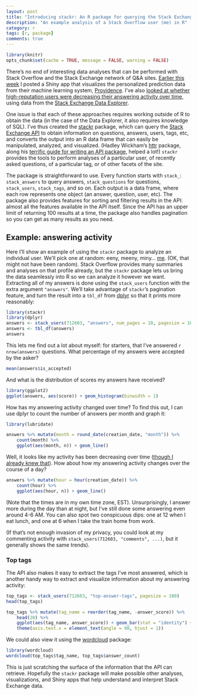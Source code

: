 ```yaml
---
layout: post
title: "Introducing stackr: An R package for querying the Stack Exchange API"
description: "An example analysis of a Stack Overflow user (me) in R"
category: r
tags: [r, package]
comments: true
---
```


```r
library(knitr)
opts_chunk$set(cache = TRUE, message = FALSE, warning = FALSE)
```

There's no end of interesting data analyses that can be performed with Stack Overflow and the Stack Exchange network of Q&A sites. [Earlier this week](http://varianceexplained.org/r/providence-visualizer/) I posted a Shiny app that visualizes the personalized prediction data from their machine learning system, [Providence](http://kevinmontrose.com/2015/01/27/providence-machine-learning-at-stack-exchange/). I've also [looked at whether high-reputation users were decreasing their answering activity over time](http://meta.stackoverflow.com/questions/252756/), using data from the [Stack Exchange Data Explorer](http://data.stackexchange.com/).

One issue is that each of these approaches requires working outside of R to obtain the data (in the case of the Data Explorer, it also requires knowledge of SQL). I've thus created the [stackr](https://github.com/dgrtwo/stackr) package, which can query the [Stack Exchange API](https://api.stackexchange.com/) to obtain information on questions, answers, users, tags, etc, and converts the output into an R data frame that can easily be manipulated, analyzed, and visualized. (Hadley Wickham's [httr](http://cran.r-project.org/web/packages/httr/index.html) package, along his [terrific guide for writing an API package](http://cran.r-project.org/web/packages/httr/vignettes/api-packages.html), helped a lot!) `stackr` provides the tools to perform analyses of a particular user, of recently asked questions, of a particular tag, or of other facets of the site.

The package is straightforward to use. Every function starts with `stack_`: `stack_answers` to query answers, `stack_questions` for questions, `stack_users`, `stack_tags`, and so on. Each output is a data frame, where each row represents one object (an answer, question, user, etc). The package also provides features for sorting and filtering results in the API: almost all the features available in the API itself. Since the API has an upper limit of returning 100 results at a time, the package also handles pagination so you can get as many results as you need.

## Example: answering activity

Here I'll show an example of using the `stackr` package to analyze an individual user. We'll pick one at random: eeny, meeny, miny... [me](http://stackoverflow.com/users/712603/david-robinson). (OK, that might not have been random). Stack Overflow provides many summaries and analyses on that profile already, but the `stackr` package lets us bring the data seamlessly into R so we can analyze it however we want. Extracting all of my answers is done using the `stack_users` function with the extra argument `"answers"`. We'll take advantage of `stackr`'s pagination feature, and turn the result into a `tbl_df` from [dplyr](https://github.com/hadley/dplyr) so that it prints more reasonably:

```r
library(stackr)
library(dplyr)
answers <- stack_users(712603, "answers", num_pages = 10, pagesize = 100)
answers <- tbl_df(answers)
answers
```

This lets me find out a lot about myself: for starters, that I've answered `r nrow(answers)` questions. What percentage of my answers were accepted by the asker?

```r
mean(answers$is_accepted)
```

And what is the distribution of scores my answers have received?

```r
library(ggplot2)
ggplot(answers, aes(score)) + geom_histogram(binwidth = 1)
```

How has my answering activity changed over time? To find this out, I can use dplyr to count the number of answers per month and graph it:

```r
library(lubridate)

answers %>% mutate(month = round_date(creation_date, "month")) %>%
    count(month) %>%
    ggplot(aes(month, n)) + geom_line()
```

Well, it looks like my activity has been decreasing over time ([though I already knew that](http://meta.stackoverflow.com/questions/252756/)). How about how my answering activity changes over the course of a day?

```r
answers %>% mutate(hour = hour(creation_date)) %>%
    count(hour) %>%
    ggplot(aes(hour, n)) + geom_line()
```

(Note that the times are in my own time zone, EST). Unsurprisingly, I answer more during the day than at night, but I've still done some answering even around 4-6 AM. You can also spot two conspicuous dips: one at 12 when I eat lunch, and one at 6 when I take the train home from work.

(If that's not enough invasion of my privacy, you could look at my commenting activity with `stack_users(712603, "comments", ...)`, but it generally shows the same trends).

### Top tags

The API also makes it easy to extract the tags I've most answered, which is another handy way to extract and visualize information about my answering activity:

```r
top_tags <- stack_users(712603, "top-answer-tags", pagesize = 100)
head(top_tags)

top_tags %>% mutate(tag_name = reorder(tag_name, -answer_score)) %>%
    head(20) %>%
    ggplot(aes(tag_name, answer_score)) + geom_bar(stat = "identity") +
    theme(axis.text.x = element_text(angle = 90, hjust = 1))
```

We could also view it using the [wordcloud](http://cran.r-project.org/web/packages/wordcloud/wordcloud.pdf) package:

```r
library(wordcloud)
wordcloud(top_tags$tag_name, top_tags$answer_count)
```

This is just scratching the surface of the information that the API can retrieve. Hopefully the `stackr` package will make possible other analyses, visualizations, and Shiny apps that help understand and interpret Stack Exchange data.